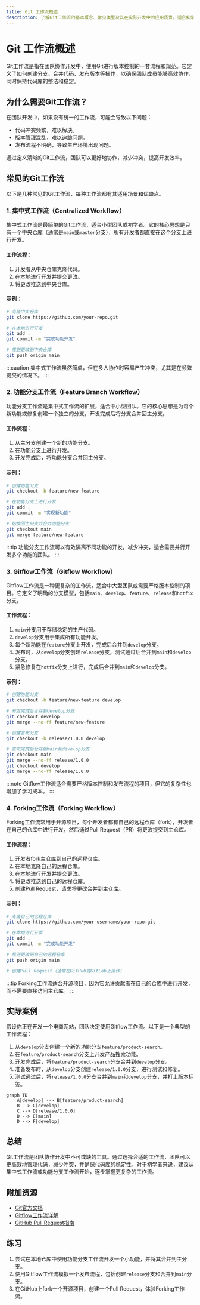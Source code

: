 ```yaml
---
title: Git 工作流概述
description: 了解Git工作流的基本概念、常见类型及其在实际开发中的应用场景。适合初学者快速掌握Git工作流的核心知识。
---
```


# Git 工作流概述

Git工作流是指在团队协作开发中，使用Git进行版本控制的一套流程和规范。它定义了如何创建分支、合并代码、发布版本等操作，以确保团队成员能够高效协作，同时保持代码库的整洁和稳定。

## 为什么需要Git工作流？

在团队开发中，如果没有统一的工作流，可能会导致以下问题：
- 代码冲突频繁，难以解决。
- 版本管理混乱，难以追踪问题。
- 发布流程不明确，导致生产环境出现问题。

通过定义清晰的Git工作流，团队可以更好地协作，减少冲突，提高开发效率。

## 常见的Git工作流

以下是几种常见的Git工作流，每种工作流都有其适用场景和优缺点。

### 1. 集中式工作流（Centralized Workflow）

集中式工作流是最简单的Git工作流，适合小型团队或初学者。它的核心思想是只有一个中央仓库（通常是`main`或`master`分支），所有开发者都直接在这个分支上进行开发。

#### 工作流程：
1. 开发者从中央仓库克隆代码。
2. 在本地进行开发并提交更改。
3. 将更改推送到中央仓库。

#### 示例：
```bash
# 克隆中央仓库
git clone https://github.com/your-repo.git

# 在本地进行开发
git add .
git commit -m "完成功能开发"

# 推送更改到中央仓库
git push origin main
```

:::caution
集中式工作流虽然简单，但在多人协作时容易产生冲突，尤其是在频繁提交的情况下。
:::

### 2. 功能分支工作流（Feature Branch Workflow）

功能分支工作流是集中式工作流的扩展，适合中小型团队。它的核心思想是为每个新功能或修复创建一个独立的分支，开发完成后将分支合并回主分支。

#### 工作流程：
1. 从主分支创建一个新的功能分支。
2. 在功能分支上进行开发。
3. 开发完成后，将功能分支合并回主分支。

#### 示例：
```bash
# 创建功能分支
git checkout -b feature/new-feature

# 在功能分支上进行开发
git add .
git commit -m "实现新功能"

# 切换回主分支并合并功能分支
git checkout main
git merge feature/new-feature
```

:::tip
功能分支工作流可以有效隔离不同功能的开发，减少冲突，适合需要并行开发多个功能的团队。
:::

### 3. Gitflow工作流（Gitflow Workflow）

Gitflow工作流是一种更复杂的工作流，适合中大型团队或需要严格版本控制的项目。它定义了明确的分支模型，包括`main`、`develop`、`feature`、`release`和`hotfix`分支。

#### 工作流程：
1. `main`分支用于存储稳定的生产代码。
2. `develop`分支用于集成所有功能开发。
3. 每个新功能在`feature`分支上开发，完成后合并到`develop`分支。
4. 发布时，从`develop`分支创建`release`分支，测试通过后合并到`main`和`develop`分支。
5. 紧急修复在`hotfix`分支上进行，完成后合并到`main`和`develop`分支。

#### 示例：
```bash
# 创建功能分支
git checkout -b feature/new-feature develop

# 开发完成后合并到develop分支
git checkout develop
git merge --no-ff feature/new-feature

# 创建发布分支
git checkout -b release/1.0.0 develop

# 发布完成后合并到main和develop分支
git checkout main
git merge --no-ff release/1.0.0
git checkout develop
git merge --no-ff release/1.0.0
```

:::note
Gitflow工作流适合需要严格版本控制和发布流程的项目，但它的复杂性也增加了学习成本。
:::

### 4. Forking工作流（Forking Workflow）

Forking工作流常用于开源项目，每个开发者都有自己的远程仓库（fork），开发者在自己的仓库中进行开发，然后通过Pull Request（PR）将更改提交到主仓库。

#### 工作流程：
1. 开发者fork主仓库到自己的远程仓库。
2. 在本地克隆自己的远程仓库。
3. 在本地进行开发并提交更改。
4. 将更改推送到自己的远程仓库。
5. 创建Pull Request，请求将更改合并到主仓库。

#### 示例：
```bash
# 克隆自己的远程仓库
git clone https://github.com/your-username/your-repo.git

# 在本地进行开发
git add .
git commit -m "完成功能开发"

# 推送更改到自己的远程仓库
git push origin main

# 创建Pull Request（通常在GitHub或GitLab上操作）
```

:::tip
Forking工作流适合开源项目，因为它允许贡献者在自己的仓库中进行开发，而不需要直接访问主仓库。
:::

## 实际案例

假设你正在开发一个电商网站，团队决定使用Gitflow工作流。以下是一个典型的工作流程：

1. 从`develop`分支创建一个新的功能分支`feature/product-search`。
2. 在`feature/product-search`分支上开发产品搜索功能。
3. 开发完成后，将`feature/product-search`分支合并到`develop`分支。
4. 准备发布时，从`develop`分支创建`release/1.0.0`分支，进行测试和修复。
5. 测试通过后，将`release/1.0.0`分支合并到`main`和`develop`分支，并打上版本标签。

```mermaid
graph TD
    A[develop] --> B[feature/product-search]
    B --> C[develop]
    C --> D[release/1.0.0]
    D --> E[main]
    D --> F[develop]
```

## 总结

Git工作流是团队协作开发中不可或缺的工具。通过选择合适的工作流，团队可以更高效地管理代码，减少冲突，并确保代码库的稳定性。对于初学者来说，建议从集中式工作流或功能分支工作流开始，逐步掌握更复杂的工作流。

## 附加资源

- [Git官方文档](https://git-scm.com/doc)
- [Gitflow工作流详解](https://nvie.com/posts/a-successful-git-branching-model/)
- [GitHub Pull Request指南](https://docs.github.com/en/pull-requests)

## 练习

1. 尝试在本地仓库中使用功能分支工作流开发一个小功能，并将其合并到主分支。
2. 使用Gitflow工作流模拟一个发布流程，包括创建`release`分支和合并到`main`分支。
3. 在GitHub上fork一个开源项目，创建一个Pull Request，体验Forking工作流。